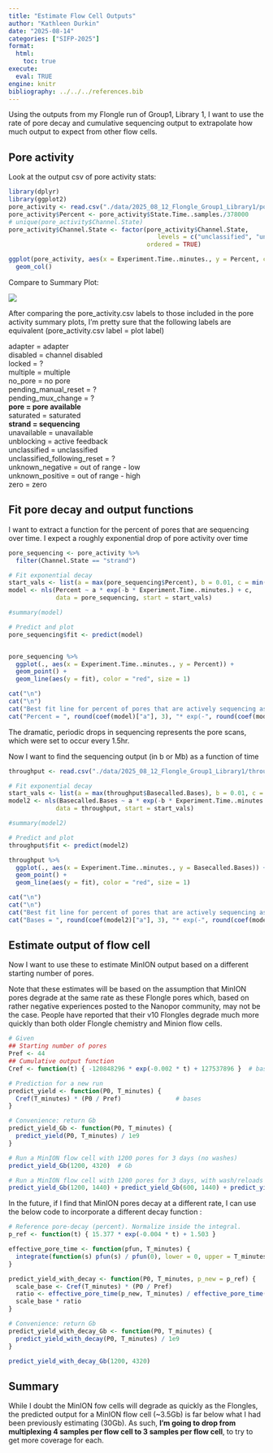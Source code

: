 ```yaml
---
title: "Estimate Flow Cell Outputs"
author: "Kathleen Durkin"
date: "2025-08-14"
categories: ["SIFP-2025"]
format:
  html:
    toc: true
execute: 
  eval: TRUE
engine: knitr
bibliography: ../../../references.bib
---
```


Using the outputs from my Flongle run of Group1, Library 1, I want to use the rate of pore decay and cumulative sequencing output to extrapolate how much output to expect from other flow cells.

## Pore activity

Look at the output csv of pore activity stats:

```r
library(dplyr)
library(ggplot2)
pore_activity <- read.csv("./data/2025_08_12_Flongle_Group1_Library1/pore_activity_AYW935_f9a34344_e98d3daf.csv")
pore_activity$Percent <- pore_activity$State.Time..samples./378000
# unique(pore_activity$Channel.State)
pore_activity$Channel.State <- factor(pore_activity$Channel.State,
                                         levels = c("unclassified", "unclassified_following_reset", "unknown_negative", "unknown_positive", "disabled", "saturated", "multiple", "zero", "no_pore", "unblocking", "unavailable", "pore", "adapter", "strand"),
                                      ordered = TRUE)

ggplot(pore_activity, aes(x = Experiment.Time..minutes., y = Percent, color = Channel.State)) +
  geom_col()

```

Compare to Summary Plot:

![](data/2025_08_12_Flongle_Group1_Library1/PoreActivity.png)

After comparing the pore_activity.csv labels to those included in the pore activity summary plots, I'm pretty sure that the following labels are equivalent (pore_activity.csv label = plot label)

adapter = adapter\
disabled = channel disabled\
locked = ?\
multiple = multiple\
no_pore = no pore\
pending_manual_reset = ?\
pending_mux_change = ?\
**pore = pore available**\
saturated = saturated\
**strand = sequencing**\
unavailable = unavailable\
unblocking = active feedback\
unclassified = unclassified\
unclassified_following_reset = ?\
unknown_negative = out of range - low\
unknown_positive = out of range - high\
zero = zero

## Fit pore decay and output functions

I want to extract a function for the percent of pores that are sequencing over time. I expect a roughly exponential drop of pore activity over time

```r
pore_sequencing <- pore_activity %>% 
  filter(Channel.State == "strand")

# Fit exponential decay
start_vals <- list(a = max(pore_sequencing$Percent), b = 0.01, c = min(pore_sequencing$Percent))
model <- nls(Percent ~ a * exp(-b * Experiment.Time..minutes.) + c,
             data = pore_sequencing, start = start_vals)

#summary(model)

# Predict and plot
pore_sequencing$fit <- predict(model)


pore_sequencing %>%
  ggplot(., aes(x = Experiment.Time..minutes., y = Percent)) + 
  geom_point() +
  geom_line(aes(y = fit), color = "red", size = 1)

cat("\n")
cat("\n")
cat("Best fit line for percent of pores that are actively sequencing as a function of time:", "\n")
cat("Percent = ", round(coef(model)["a"], 3), "* exp(-", round(coef(model)["b"], 3), "* [minutes]) +", round(coef(model)["c"], 3))

```

The dramatic, periodic drops in sequencing represents the pore scans, which were set to occur every 1.5hr.

Now I want to find the sequencing output (in b or Mb) as a function of time

```r
throughput <- read.csv("./data/2025_08_12_Flongle_Group1_Library1/throughput_AYW935_f9a34344_e98d3daf(in).csv")

# Fit exponential decay
start_vals <- list(a = max(throughput$Basecalled.Bases), b = 0.01, c = min(throughput$Basecalled.Bases))
model2 <- nls(Basecalled.Bases ~ a * exp(-b * Experiment.Time..minutes.) + c,
             data = throughput, start = start_vals)

#summary(model2)

# Predict and plot
throughput$fit <- predict(model2)

throughput %>%
  ggplot(., aes(x = Experiment.Time..minutes., y = Basecalled.Bases)) + 
  geom_point() +
  geom_line(aes(y = fit), color = "red", size = 1)

cat("\n")
cat("\n")
cat("Best fit line for percent of pores that are actively sequencing as a function of time:", "\n")
cat("Bases = ", round(coef(model2)["a"], 3), "* exp(-", round(coef(model2)["b"], 3), "* [minutes]) +", round(coef(model2)["c"], 3))
```

## Estimate output of flow cell

Now I want to use these to estimate MinION output based on a different starting number of pores.

::: callout-note
Note that these estimates will be based on the assumption that MinION pores degrade at the same rate as these Flongle pores which, based on rather negative experiences posted to the Nanopor community, may not be the case. People have reported that their v10 Flongles degrade much more quickly than both older Flongle chemistry and Minion flow cells.
:::

```r
# Given
## Starting number of pores
Pref <- 44
## Cumulative output function
Cref <- function(t) { -120848296 * exp(-0.002 * t) + 127537896 }  # bases

# Prediction for a new run
predict_yield <- function(P0, T_minutes) {
  Cref(T_minutes) * (P0 / Pref)               # bases
}

# Convenience: return Gb
predict_yield_Gb <- function(P0, T_minutes) {
  predict_yield(P0, T_minutes) / 1e9
}

# Run a MinION flow cell with 1200 pores for 3 days (no washes)
predict_yield_Gb(1200, 4320)  # Gb

# Run a MinION flow cell with 1200 pores for 3 days, with wash/reloads that recover/maintain half of pores each time
predict_yield_Gb(1200, 1440) + predict_yield_Gb(600, 1440) + predict_yield_Gb(300, 1440)   # Gb

```

In the future, if I find that MinION pores decay at a different rate, I can use the below code to incorporate a different decay function :

```r
# Reference pore-decay (percent). Normalize inside the integral.
p_ref <- function(t) { 15.377 * exp(-0.004 * t) + 1.503 }

effective_pore_time <- function(pfun, T_minutes) {
  integrate(function(s) pfun(s) / pfun(0), lower = 0, upper = T_minutes)$value
}

predict_yield_with_decay <- function(P0, T_minutes, p_new = p_ref) {
  scale_base <- Cref(T_minutes) * (P0 / Pref)
  ratio <- effective_pore_time(p_new, T_minutes) / effective_pore_time(p_ref, T_minutes)
  scale_base * ratio
}

# Convenience: return Gb
predict_yield_with_decay_Gb <- function(P0, T_minutes) {
  predict_yield_with_decay(P0, T_minutes) / 1e9
}

predict_yield_with_decay_Gb(1200, 4320)
```

## Summary

While I doubt the MinION fow cells will degrade as quickly as the Flongles, the predicted output for a MinION flow cell (\~3.5Gb) is far below what I had been previously estimating (30Gb). As such, **I'm going to drop from multiplexing 4 samples per flow cell to 3 samples per flow cell**, to try to get more coverage for each.
